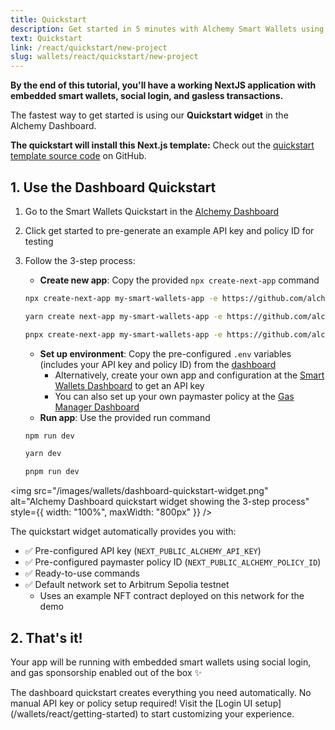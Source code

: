 ```yaml
---
title: Quickstart
description: Get started in 5 minutes with Alchemy Smart Wallets using our NextJS template with embedded smart wallets and social login.
text: Quickstart
link: /react/quickstart/new-project
slug: wallets/react/quickstart/new-project
---
```


**By the end of this tutorial, you'll have a working NextJS application with embedded smart wallets, social login, and gasless transactions.**

The fastest way to get started is using our **Quickstart widget** in the Alchemy Dashboard.

**The quickstart will install this Next.js template:** Check out the [quickstart template source code](https://github.com/alchemyplatform/smart-wallets-quickstart) on GitHub.

## 1. Use the Dashboard Quickstart

1. Go to the Smart Wallets Quickstart in the [Alchemy Dashboard](https://dashboard.alchemy.com/services/smart-wallets/quickstart)
2. Click get started to pre-generate an example API key and policy ID for testing
3. Follow the 3-step process:

   - **Create new app**: Copy the provided `npx create-next-app` command

   <CodeBlocks>

   ```bash npm
   npx create-next-app my-smart-wallets-app -e https://github.com/alchemyplatform/smart-wallets-quickstart
   ```

   ```bash yarn
   yarn create next-app my-smart-wallets-app -e https://github.com/alchemyplatform/smart-wallets-quickstart
   ```

   ```bash pnpm
   pnpx create-next-app my-smart-wallets-app -e https://github.com/alchemyplatform/smart-wallets-quickstart
   ```

   </CodeBlocks>

   - **Set up environment**: Copy the pre-configured `.env` variables (includes your API key and policy ID) from the [dashboard](https://dashboard.alchemy.com/services/smart-wallets/quickstart)
     - Alternatively, create your own app and configuration at the [Smart Wallets Dashboard](https://dashboard.alchemy.com/services/smart-wallets/configuration) to get an API key
     - You can also set up your own paymaster policy at the [Gas Manager Dashboard](https://dashboard.alchemy.com/services/gas-manager/configuration)
   - **Run app**: Use the provided run command

    <CodeBlocks>

    ```bash npm
    npm run dev
    ```

    ```bash yarn
    yarn dev
    ```

    ```bash pnpm
    pnpm run dev
    ```

    </CodeBlocks>

<img
  src="/images/wallets/dashboard-quickstart-widget.png"
  alt="Alchemy Dashboard quickstart widget showing the 3-step process"
  style={{ width: "100%", maxWidth: "800px" }}
/>

The quickstart widget automatically provides you with:

- ✅ Pre-configured API key (`NEXT_PUBLIC_ALCHEMY_API_KEY`)
- ✅ Pre-configured paymaster policy ID (`NEXT_PUBLIC_ALCHEMY_POLICY_ID`)
- ✅ Ready-to-use commands
- ✅ Default network set to Arbitrum Sepolia testnet
  - Uses an example NFT contract deployed on this network for the demo

## 2. That's it!

Your app will be running with embedded smart wallets using social login, and gas sponsorship enabled out of the box ✨

<Tip>
  The dashboard quickstart creates everything you need automatically. No manual
  API key or policy setup required! Visit the [Login UI
  setup](/wallets/react/getting-started) to start customizing your experience.
</Tip>
